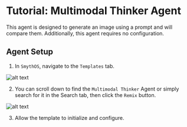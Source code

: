 # Tutorial: Multimodal Thinker Agent

This agent is designed to generate an image using a prompt and will compare them. Additionally, this agent requires no configuration.

  <YouTube videoId="9bQwHZy-cL0" title="SmythOS -  Multimodal Thinker Agent" />

## Agent Setup

1. In `SmythOS`, navigate to the `Templates` tab.

<Image src="/img/multimodal_thinker_agent/Image 2.png" alt="alt text" />

2. You can scroll down to find the `Multimodal Thinker` Agent or simply search for it in the Search tab, then click the `Remix` button.

<Image src="/img/multimodal_thinker_agent/Multimodal.png" alt="alt text" />

3. Allow the template to initialize and configure.

